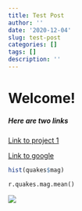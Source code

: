 ```yaml
---
title: Test Post
author: ''
date: '2020-12-04'
slug: test-post
categories: []
tags: []
description: ''
---
```


# Welcome!
##### Here are two links 

[Link to project 1](/project1/)

[Link to google](https://www.google.com)

```r
hist(quakes$mag)
```

```python
r.quakes.mag.mean()
```
![](/post/2020-12-04-test-post_files/kid2.JPG)
